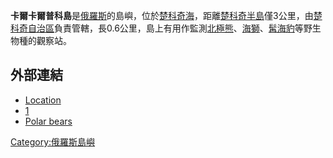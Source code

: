'''卡爾卡爾普科島'''是[[俄羅斯|俄羅斯]]的島嶼，位於[[楚科奇海|楚科奇海]]，距離[[楚科奇半島|楚科奇半島]]僅3公里，由[[楚科奇自治區|楚科奇自治區]]負責管轄，長0.6公里，島上有用作監測[[北極熊|北極熊]]、[[海獅|海獅]]、[[髯海豹|髯海豹]]等野生物種的觀察站。

{{coord|67.841|N|175.758|W|display=title|region:RU_type:isle_source:nlwiki}}

==外部連結==
* [http://land.worldcitydb.com/ostrov_karkarpko_4091646.html Location]{{dead link|date=2017年11月 |bot=InternetArchiveBot |fix-attempted=yes }}
* [https://web.archive.org/web/20071027230324/http://www.arcop.fi/reports/D11b.pdf]
* [https://web.archive.org/web/20071008041003/http://www.polarbearsinternational.org/rsrc/Proc_Seattle05.pdf Polar bears]

{{Russia-geo-stub}}
[[Category:俄羅斯島嶼|Category:俄羅斯島嶼]]